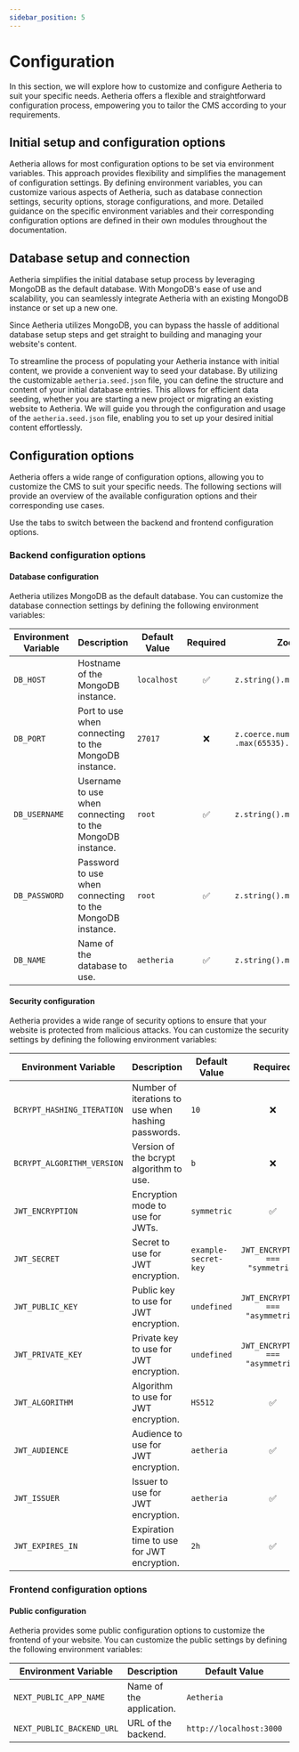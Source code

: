 ```yaml
---
sidebar_position: 5
---
```



# Configuration

In this section, we will explore how to customize and configure Aetheria to suit your specific needs.
Aetheria offers a flexible and straightforward configuration process, empowering you to tailor the CMS according to your
requirements.

## Initial setup and configuration options

Aetheria allows for most configuration options to be set via environment variables.
This approach provides flexibility and simplifies the management of configuration settings.
By defining environment variables, you can customize various aspects of Aetheria, such as database connection settings,
security options, storage configurations, and more.
Detailed guidance on the specific environment variables and their corresponding configuration options are defined in
their own modules throughout the documentation.

## Database setup and connection

Aetheria simplifies the initial database setup process by leveraging MongoDB as the default database.
With MongoDB's ease of use and scalability, you can seamlessly integrate Aetheria with an existing MongoDB instance or
set up a new one.

Since Aetheria utilizes MongoDB, you can bypass the hassle of additional database setup steps and get straight to
building and managing your website's content.

To streamline the process of populating your Aetheria instance with initial content, we provide a convenient way to seed
your database.
By utilizing the customizable `aetheria.seed.json` file, you can define the structure and content of your
initial database entries.
This allows for efficient data seeding, whether you are starting a new project or migrating an existing website to
Aetheria.
We will guide you through the configuration and usage of the `aetheria.seed.json` file, enabling you to set up your
desired initial content effortlessly.

## Configuration options

Aetheria offers a wide range of configuration options, allowing you to customize the CMS to suit your specific needs.
The following sections will provide an overview of the available configuration options and their corresponding use
cases.

Use the tabs to switch between the backend and frontend configuration options.

<Tabs defaultValue="backend" groupId="system" queryString="system">
<TabItem value="backend" label="Backend">

### Backend configuration options

#### Database configuration

Aetheria utilizes MongoDB as the default database.
You can customize the database connection settings by defining the following environment variables:

| Environment Variable | Description                                              | Default Value |      Required      | Zod Rule                                                   |
|----------------------|----------------------------------------------------------|---------------|:------------------:|------------------------------------------------------------|
| `DB_HOST`            | Hostname of the MongoDB instance.                        | `localhost`   | :white_check_mark: | `z.string().min(1)`                                        |
| `DB_PORT`            | Port to use when connecting to the MongoDB instance.     | `27017`       |        :x:         | `z.coerce.number().min(1024)`<br/>`.max(65535).optional()` |
| `DB_USERNAME`        | Username to use when connecting to the MongoDB instance. | `root`        | :white_check_mark: | `z.string().min(1)`                                        |
| `DB_PASSWORD`        | Password to use when connecting to the MongoDB instance. | `root`        | :white_check_mark: | `z.string().min(1)`                                        |
| `DB_NAME`            | Name of the database to use.                             | `aetheria`    | :white_check_mark: | `z.string().min(1)`                                        |

#### Security configuration

Aetheria provides a wide range of security options to ensure that your website is protected from malicious attacks.
You can customize the security settings by defining the following environment variables:

| Environment Variable       | Description                                         | Default Value        |             Required              | Zod Rule                                                                                                                      |
|----------------------------|-----------------------------------------------------|----------------------|:---------------------------------:|-------------------------------------------------------------------------------------------------------------------------------|
| `BCRYPT_HASHING_ITERATION` | Number of iterations to use when hashing passwords. | `10`                 |                :x:                | `z.coerce.number().min(1).optional()`                                                                                         |
| `BCRYPT_ALGORITHM_VERSION` | Version of the bcrypt algorithm to use.             | `b`                  |                :x:                | `z.enum(["a", "b"]).optional()`                                                                                               |
| `JWT_ENCRYPTION`           | Encryption mode to use for JWTs.                    | `symmetric`          |        :white_check_mark:         | `z.enum(["symmetric", "asymmetric"])`                                                                                         |
| `JWT_SECRET`               | Secret to use for JWT encryption.                   | `example-secret-key` | `JWT_ENCRYPTION === "symmetric"`  | `z.string().optional()`                                                                                                       |
| `JWT_PUBLIC_KEY`           | Public key to use for JWT encryption.               | `undefined`          | `JWT_ENCRYPTION === "asymmetric"` | `z.string().optional()`                                                                                                       |
| `JWT_PRIVATE_KEY`          | Private key to use for JWT encryption.              | `undefined`          | `JWT_ENCRYPTION === "asymmetric"` | `z.string().optional()`                                                                                                       |
| `JWT_ALGORITHM`            | Algorithm to use for JWT encryption.                | `HS512`              |        :white_check_mark:         | `z.enum(["HS256","HS384","HS512","RS256","RS384","RS512",`<br/>`"ES256","ES384","ES512","PS256","PS384","PS512"]).optional()` |
| `JWT_AUDIENCE`             | Audience to use for JWT encryption.                 | `aetheria`           |        :white_check_mark:         | `z.string().optional()`                                                                                                       |
| `JWT_ISSUER`               | Issuer to use for JWT encryption.                   | `aetheria`           |        :white_check_mark:         | `z.string().optional()`                                                                                                       |
| `JWT_EXPIRES_IN`           | Expiration time to use for JWT encryption.          | `2h`                 |        :white_check_mark:         | `z.string().optional()`                                                                                                       |

</TabItem>
<TabItem value="frontend" label="Frontend">

### Frontend configuration options

#### Public configuration

Aetheria provides some public configuration options to customize the frontend of your website.
You can customize the public settings by defining the following environment variables:

| Environment Variable      | Description              | Default Value           |      Required      |
|---------------------------|--------------------------|-------------------------|:------------------:|
| `NEXT_PUBLIC_APP_NAME`    | Name of the application. | `Aetheria`              | :white_check_mark: |
| `NEXT_PUBLIC_BACKEND_URL` | URL of the backend.      | `http://localhost:3000` | :white_check_mark: |

</TabItem>
</Tabs>

